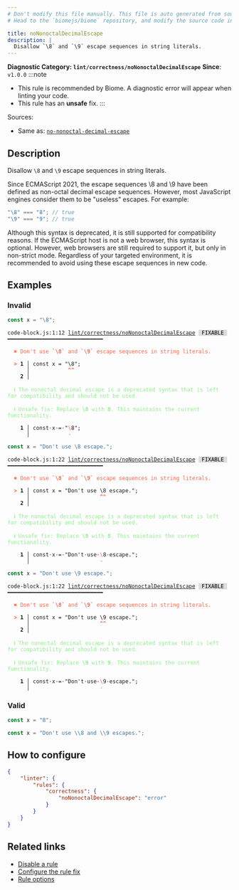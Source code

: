 ```yaml
---
# Don't modify this file manually. This file is auto generated from source, and you will lose your changes next time the website is built.
# Head to the `biomejs/biome` repository, and modify the source code in there.

title: noNonoctalDecimalEscape
description: |
  Disallow `\8` and `\9` escape sequences in string literals.
---
```


**Diagnostic Category: `lint/correctness/noNonoctalDecimalEscape`**
<Tabs>
<TabItem label="JavaScript (and super languages)" icon="seti:javascript">
**Since**: `v1.0.0`
:::note
- This rule is recommended by Biome. A diagnostic error will appear when linting your code.
- This rule has an **unsafe** fix.
:::

Sources: 
- Same as: <a href="https://eslint.org/docs/latest/rules/no-nonoctal-decimal-escape" target="_blank"><code>no-nonoctal-decimal-escape</code></a>

## Description
Disallow `\8` and `\9` escape sequences in string literals.

Since ECMAScript 2021, the escape sequences \8 and \9 have been defined as non-octal decimal escape sequences.
However, most JavaScript engines consider them to be "useless" escapes. For example:

```js
"\8" === "8"; // true
"\9" === "9"; // true
```

Although this syntax is deprecated, it is still supported for compatibility reasons.
If the ECMAScript host is not a web browser, this syntax is optional.
However, web browsers are still required to support it, but only in non-strict mode.
Regardless of your targeted environment, it is recommended to avoid using these escape sequences in new code.

## Examples

### Invalid

```js
const x = "\8";
```

<pre class="language-text"><code class="language-text">code-block.js:1:12 <a href="https://biomejs.dev/linter/rules/no-nonoctal-decimal-escape">lint/correctness/noNonoctalDecimalEscape</a> <span style="color: #000; background-color: #ddd;"> FIXABLE </span> ━━━━━━━━━━━━━━━━━━━━━━━━━━━━━━<br /><br />  <strong><span style="color: Tomato;">✖</span></strong> <span style="color: Tomato;">Don't use </span><span style="color: Tomato;"><strong>`&#92;8`</strong></span><span style="color: Tomato;"> and </span><span style="color: Tomato;"><strong>`&#92;9`</strong></span><span style="color: Tomato;"> escape sequences in string literals.</span><br />  <br />  <strong><span style="color: Tomato;">&gt;</span></strong> <strong>1 │ </strong>const x = &quot;&#92;8&quot;;<br />   <strong>   │ </strong>           <strong><span style="color: Tomato;">^</span></strong><strong><span style="color: Tomato;">^</span></strong><br />    <strong>2 │ </strong><br />  <br />  <strong><span style="color: lightgreen;">ℹ</span></strong> <span style="color: lightgreen;">The nonoctal decimal escape is a deprecated syntax that is left for compatibility and should not be used.</span><br />  <br />  <strong><span style="color: lightgreen;">ℹ</span></strong> <span style="color: lightgreen;">Unsafe fix</span><span style="color: lightgreen;">: </span><span style="color: lightgreen;">Replace </span><span style="color: lightgreen;"><strong>&#92;8</strong></span><span style="color: lightgreen;"> with </span><span style="color: lightgreen;"><strong>8</strong></span><span style="color: lightgreen;">. This maintains the current functionality.</span><br />  <br />  <strong>  1 │ </strong>const<span style="opacity: 0.8;">·</span>x<span style="opacity: 0.8;">·</span>=<span style="opacity: 0.8;">·</span>&quot;<span style="color: Tomato;">&#92;</span>8&quot;;<br />  <strong>    │ </strong>           <span style="color: Tomato;">-</span>   <br /></code></pre>

```js
const x = "Don't use \8 escape.";
```

<pre class="language-text"><code class="language-text">code-block.js:1:22 <a href="https://biomejs.dev/linter/rules/no-nonoctal-decimal-escape">lint/correctness/noNonoctalDecimalEscape</a> <span style="color: #000; background-color: #ddd;"> FIXABLE </span> ━━━━━━━━━━━━━━━━━━━━━━━━━━━━━━<br /><br />  <strong><span style="color: Tomato;">✖</span></strong> <span style="color: Tomato;">Don't use </span><span style="color: Tomato;"><strong>`&#92;8`</strong></span><span style="color: Tomato;"> and </span><span style="color: Tomato;"><strong>`&#92;9`</strong></span><span style="color: Tomato;"> escape sequences in string literals.</span><br />  <br />  <strong><span style="color: Tomato;">&gt;</span></strong> <strong>1 │ </strong>const x = &quot;Don't use &#92;8 escape.&quot;;<br />   <strong>   │ </strong>                     <strong><span style="color: Tomato;">^</span></strong><strong><span style="color: Tomato;">^</span></strong><br />    <strong>2 │ </strong><br />  <br />  <strong><span style="color: lightgreen;">ℹ</span></strong> <span style="color: lightgreen;">The nonoctal decimal escape is a deprecated syntax that is left for compatibility and should not be used.</span><br />  <br />  <strong><span style="color: lightgreen;">ℹ</span></strong> <span style="color: lightgreen;">Unsafe fix</span><span style="color: lightgreen;">: </span><span style="color: lightgreen;">Replace </span><span style="color: lightgreen;"><strong>&#92;8</strong></span><span style="color: lightgreen;"> with </span><span style="color: lightgreen;"><strong>8</strong></span><span style="color: lightgreen;">. This maintains the current functionality.</span><br />  <br />  <strong>  1 │ </strong>const<span style="opacity: 0.8;">·</span>x<span style="opacity: 0.8;">·</span>=<span style="opacity: 0.8;">·</span>&quot;Don't<span style="opacity: 0.8;">·</span>use<span style="opacity: 0.8;">·</span><span style="color: Tomato;">&#92;</span>8<span style="opacity: 0.8;">·</span>escape.&quot;;<br />  <strong>    │ </strong>                     <span style="color: Tomato;">-</span>           <br /></code></pre>

```js
const x = "Don't use \9 escape.";
```

<pre class="language-text"><code class="language-text">code-block.js:1:22 <a href="https://biomejs.dev/linter/rules/no-nonoctal-decimal-escape">lint/correctness/noNonoctalDecimalEscape</a> <span style="color: #000; background-color: #ddd;"> FIXABLE </span> ━━━━━━━━━━━━━━━━━━━━━━━━━━━━━━<br /><br />  <strong><span style="color: Tomato;">✖</span></strong> <span style="color: Tomato;">Don't use </span><span style="color: Tomato;"><strong>`&#92;8`</strong></span><span style="color: Tomato;"> and </span><span style="color: Tomato;"><strong>`&#92;9`</strong></span><span style="color: Tomato;"> escape sequences in string literals.</span><br />  <br />  <strong><span style="color: Tomato;">&gt;</span></strong> <strong>1 │ </strong>const x = &quot;Don't use &#92;9 escape.&quot;;<br />   <strong>   │ </strong>                     <strong><span style="color: Tomato;">^</span></strong><strong><span style="color: Tomato;">^</span></strong><br />    <strong>2 │ </strong><br />  <br />  <strong><span style="color: lightgreen;">ℹ</span></strong> <span style="color: lightgreen;">The nonoctal decimal escape is a deprecated syntax that is left for compatibility and should not be used.</span><br />  <br />  <strong><span style="color: lightgreen;">ℹ</span></strong> <span style="color: lightgreen;">Unsafe fix</span><span style="color: lightgreen;">: </span><span style="color: lightgreen;">Replace </span><span style="color: lightgreen;"><strong>&#92;9</strong></span><span style="color: lightgreen;"> with </span><span style="color: lightgreen;"><strong>9</strong></span><span style="color: lightgreen;">. This maintains the current functionality.</span><br />  <br />  <strong>  1 │ </strong>const<span style="opacity: 0.8;">·</span>x<span style="opacity: 0.8;">·</span>=<span style="opacity: 0.8;">·</span>&quot;Don't<span style="opacity: 0.8;">·</span>use<span style="opacity: 0.8;">·</span><span style="color: Tomato;">&#92;</span>9<span style="opacity: 0.8;">·</span>escape.&quot;;<br />  <strong>    │ </strong>                     <span style="color: Tomato;">-</span>           <br /></code></pre>

### Valid

```js
const x = "8";
```

```js
const x = "Don't use \\8 and \\9 escapes.";
```

## How to configure
```json title="biome.json"
{
	"linter": {
		"rules": {
			"correctness": {
				"noNonoctalDecimalEscape": "error"
			}
		}
	}
}

```
## Related links

- [Disable a rule](/linter/#disable-a-rule)
- [Configure the rule fix](/linter#configure-the-rule-fix)
- [Rule options](/linter/#rule-options)

</TabItem>
</Tabs>

